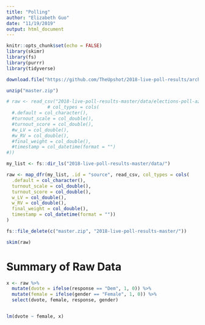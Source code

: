 ```yaml
---
title: "Polling"
author: "Elizabeth Guo"
date: "11/19/2019"
output: html_document
---
```


```r
knitr::opts_chunk$set(echo = FALSE)
library(skimr)
library(fs)
library(purrr)
library(tidyverse)
```


```r

download.file("https://github.com/TheUpshot/2018-live-poll-results/archive/master.zip", destfile = "master.zip")

unzip("master.zip")

# raw <- read_csv("2018-live-poll-results-master/data/elections-poll-az02-1.csv",
               # col_types = cols(
  #.default = col_character(),
  #turnout_scale = col_double(),
  #turnout_score = col_double(),
  #w_LV = col_double(),
  #w_RV = col_double(),
  #final_weight = col_double(),
  #timestamp = col_datetime(format = "")
#))

my_list <- fs::dir_ls("2018-live-poll-results-master/data/")

raw <- map_dfr(my_list, .id = "source", read_csv, col_types = cols(
  .default = col_character(),
  turnout_scale = col_double(),
  turnout_score = col_double(),
  w_LV = col_double(),
  w_RV = col_double(),
  final_weight = col_double(),
  timestamp = col_datetime(format = ""))
)

fs::file_delete(c("master.zip", "2018-live-poll-results-master/"))

```


```r
skim(raw)

```


# Summary of Raw Data

```r
x <- raw %>% 
  mutate(dvote = ifelse(response == "Dem", 1, 0)) %>% 
  mutate(female = ifelse(gender == "Female", 1, 0)) %>% 
  select(dvote, female, response, gender)


lm(dvote ~ female, x)
```


